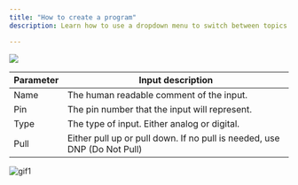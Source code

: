 ```yaml
---
title: "How to create a program"
description: Learn how to use a dropdown menu to switch between topics in your Starlight website.

---
```


<Image src="/assets/workspace.jpg" />

| Parameter | Input description                                                        |
| --------- | ------------------------------------------------------------------------ |
| Name      | The human readable comment of the input.                                 |
| Pin       | The pin number that the input will represent.                            |
| Type      | The type of input. Either analog or digital.                             |
| Pull      | Either pull up or pull down. If no pull is needed, use DNP (Do Not Pull) |

<img src="/assets/gif1.gif" alt="gif1" />

